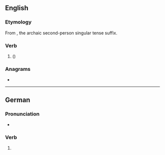 ==English==

===Etymology===
From {{m|en|will}} {{m|en|-st}}, the archaic second-person singular tense suffix.

===Verb===
{{head|en|verb form}}

# {{lb|en|nonstandard|archaic|or|archaicizing}} {{en-archaic second-person singular of|will|lang=en}} ({{alternative form of|en|wilt}})

===Anagrams===
* {{anagrams|en|a=illstw|twills}}

----

==German==

===Pronunciation===
* {{IPA|de|/vɪlst/}}

===Verb===
{{head|de|verb form}}

# {{verb form of|de|wollen||2|s|pres}}
